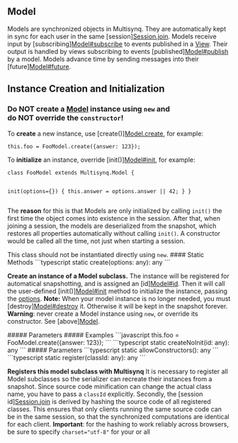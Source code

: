 ## Model

<a id="model"></a>
<p>Models are synchronized objects in Multisynq. They are automatically kept in sync for each user in the same [session]<a href="#sessionjoin">Session.join</a>. Models receive input by [subscribing]<a href="#modelsubscribe">Model#subscribe</a> to events published in a <a href="#view">View</a>. Their output is handled by views subscribing to events [published]<a href="#modelpublish">Model#publish</a> by a model. Models advance time by sending messages into their [future]<a href="#modelfuture">Model#future</a>.</p>
        <h2>Instance Creation and Initialization</h2>
        <h3>Do <strong>NOT</strong> create a <a href="#model">Model</a> instance using <code>new</code> and<br />do <strong>NOT</strong> override the <code>constructor</code>!</h3>
        <p>To <strong>create</strong> a new instance, use [create()]<a href="#modelcreate">Model.create</a>, for example:</p>
        <pre><code>this.foo = FooModel.create({answer: 123});</code></pre>
        <p>To <strong>initialize</strong> an instance, override [init()]<a href="#modelinit">Model#init</a>, for example:</p>
        <pre><code>class FooModel extends Multisynq.Model {
        <p>init(options={}) { this.answer = options.answer || 42; } }</code></pre> The <strong>reason</strong> for this is that Models are only initialized by calling <code>init()</code> the first time the object comes into existence in the session. After that, when joining a session, the models are deserialized from the snapshot, which restores all properties automatically without calling <code>init()</code>. A constructor would be called all the time, not just when starting a session.</p>
<Note>
This class should not be instantiated directly using <code>new</code>.
</Note>
<Tabs>
<Tab title="Methods">
#### Static Methods
<AccordionGroup>
<Accordion title="create">
<CodeGroup>
```typescript
static create(options: any): any
```
</CodeGroup>
<p><strong>Create an instance of a Model subclass.</strong> The instance will be registered for automatical snapshotting, and is assigned an [id]<a href="#modelid">Model#id</a>. Then it will call the user-defined [init()]<a href="#modelinit">Model#init</a> method to initialize the instance, passing the <a href="#options">options</a>. <strong>Note:</strong> When your model instance is no longer needed, you must [destroy]<a href="#modeldestroy">Model#destroy</a> it. Otherwise it will be kept in the snapshot forever. <strong>Warning</strong>: never create a Model instance using <code>new</code>, or override its constructor. See [above]<a href="#model">Model</a>.</p>
##### Parameters
<ParamField path="options" type="any" required={true}>

</ParamField>
##### Examples
<CodeGroup>
```javascript
this.foo = FooModel.create({answer: 123});
```
</CodeGroup>
</Accordion>
<Accordion title="createNoInit">
<CodeGroup>
```typescript
static createNoInit(id: any): any
```
</CodeGroup>
##### Parameters
<ParamField path="id" type="any" required={true}>

</ParamField>
</Accordion>
<Accordion title="allowConstructors">
<CodeGroup>
```typescript
static allowConstructors(): any
```
</CodeGroup>
</Accordion>
<Accordion title="register">
<CodeGroup>
```typescript
static register(classId: any): any
```
</CodeGroup>
<p><strong>Registers this model subclass with Multisynq</strong> It is necessary to register all Model subclasses so the serializer can recreate their instances from a snapshot. Since source code minification can change the actual class name, you have to pass a <code>classId</code> explicitly. Secondly, the [session id]<a href="#sessionjoin">Session.join</a> is derived by hashing the source code of all registered classes. This ensures that only clients running the same source code can be in the same session, so that the synchronized computations are identical for each client. <strong>Important</strong>: for the hashing to work reliably across browsers, be sure to specify <code>charset="utf-8"</code> for your <code><html></code> or all <code><script></code> tags.</p>
##### Parameters
<ParamField path="classId" type="any" required={true}>

</ParamField>
##### Examples
<CodeGroup>
```javascript
class MyModel extends Multisynq.Model {
  ...
}
MyModel.register("MyModel")
```
</CodeGroup>
</Accordion>
<Accordion title="wellKnownModel">
<CodeGroup>
```typescript
static wellKnownModel(name: any): any
```
</CodeGroup>
<p>Static version of [wellKnownModel()]<a href="#modelwellknownmodel">Model#wellKnownModel</a> for currently executing model. This can be used to emulate static accessors, e.g. for lazy initialization. <strong>WARNING!</strong> Do not store the result in a static variable. Like any global state, that can lead to divergence. Will throw an error if called from outside model code.</p>
##### Parameters
<ParamField path="name" type="any" required={true}>

</ParamField>
##### Returns
<ResponseField type="Model?">
<p>the model if found, or <code>undefined</code></p>
</ResponseField>
##### Examples
<CodeGroup>
```javascript
static get Default() {
    let default = this.wellKnownModel("DefaultModel");
    if (!default) {
        console.log("Creating default")
        default = MyModel.create();
        default.beWellKnownAs("DefaultModel");
    }
    return default;
}
```
</CodeGroup>
</Accordion>
<Accordion title="evaluate">
<CodeGroup>
```typescript
static evaluate(func: any): any
```
</CodeGroup>
<p>Evaluates func inside of a temporary VM to get bit-identical results, e.g. to init [Constants]<a href="#constants">Constants</a>.</p>
##### Parameters
<ParamField path="func" type="any" required={true}>

</ParamField>
##### Returns
<ResponseField type="*">
<p>result of func</p>
</ResponseField>
</Accordion>
<Accordion title="isExecuting">
<CodeGroup>
```typescript
static isExecuting(): any
```
</CodeGroup>
<p><strong>Check if currently executing code is inside a model.</strong></p>
##### Returns
<ResponseField type="Boolean">
<p>true if currently executing code is inside a model</p>
</ResponseField>
</Accordion>
<Accordion title="types">
<CodeGroup>
```typescript
static types(): any
```
</CodeGroup>
<p><strong>Static declaration of how to serialize non-model classes.</strong> The Multisynq snapshot mechanism knows about <a href="#model">Model</a> subclasses, as well as many JS built-in types (see below), it handles circular references, and it works recursively by converting all non-JSON types to JSON. If you want to store instances of non-model classes in your model, override this method. <code>types()</code> needs to return an Object that maps <em>names</em> to <em>class descriptions</em>: - the name can be any string, it just has to be unique within your app - the class description can either be just the class itself (if the serializer should snapshot all its fields, see first example below), or an object with <code>write()</code> and <code>read()</code> methods to convert instances from and to their serializable form (see second example below), and (since v2.0) <code>writeStatic()</code> and <code>readStatic()</code> to serialize and restore static properties. - the serialized form answered by <code>write()</code> should return a simpler representation, but it can still contain references to other objects, which will be resolved by the serializer. E.g. if it answers an Array of objects then the serializer will be called for each of those objects. Conversely, these objects will be deserialized before passing the reconstructed Array to <code>read()</code>. Declaring a type in any class makes that declaration available globally. The types only need to be declared once, even if several different Model subclasses are using them. <strong>NOTE:</strong> This is currently the only way to customize serialization (for example to keep snapshots fast and small). The serialization of Model subclasses themselves can not be customized, except through "dollar properties": <strong>All properties starting with <code>$</code> are ignored, e.g. <code>$foo</code>.</strong> This can be used for caching big objects that should not appear in the snapshot, but care needs to be taken to make sure that the cache is reconstructed whenever used. Serialization types supported: - plain <code>Object</code>, <code>Array</code>, <code>number</code>, <code>string</code>, <code>boolean</code>, <code>null</code>: just like JSON - <code>-0</code>, <code>NaN</code>, <code>Infinity</code>, <code>-Infinity</code> - <code>BigInt</code> (since 1.1.0) - <code>undefined</code> - <code>ArrayBuffer</code>, <code>DataView</code>, <code>Int8Array</code>, <code>Uint8Array</code>, <code>Uint8ClampedArray</code>, <code>Int16Array</code>, <code>Uint16Array</code>, <code>Int32Array</code>, <code>Uint32Array</code>, <code>Float32Array</code>, <code>Float64Array</code> - <code>Set</code>, <code>Map</code> Not supported: - <code>Date</code>: the built-in Date type is dangerous because it implicitly depends on the current timezone which can lead to divergence. - <code>RegExp</code>: this has built-in state that can not be introspected and recreated in JS. - <code>WeakMap</code>, <code>WeakSet</code>: these are not enumerable and can not be serialized. - <code>Symbol</code>: these are unique and can not be serialized. - <code>Function</code>, <code>Promise</code>, <code>Generator</code> etc: there is no generic way to serialize functions because closures can not be introspected in JS. Even just for the source code, browsers differ in how they convert functions to strings. If you need to store functions in the model (e.g. for live coding), either wrap the source and function in a custom type (where <code>read</code> would compile the source saved by <code>write</code>), or store the source in a regular property, the function in a dollar property, and have an accessor that compiles the function lazily when needed.</p>
##### Examples
<Tabs>
  <Tab title="To use the default serializer just declare the class:">
  ```javascript
  class MyModel extends Multisynq.Model {
    static types() {
      return {
        "SomeUniqueName": MyNonModelClass,
        "THREE.Vector3": THREE.Vector3,        // serialized as '{"x":...,"y":...,"z":...}'
        "THREE.Quaternion": THREE.Quaternion,
      };
    }
  }
  ```
  </Tab>
  <Tab title="To define your own serializer, declare read and write functions:">
  ```javascript
  class MyModel extends Multisynq.Model {
    static types() {
      return {
       "SomeUniqueName": {
           cls: MyNonModelClass,
           write: obj => obj.serialize(),  // answer a serializable type, see above
           read: state => MyNonModelClass.deserialize(state), // answer a new instance
           writeStatic: () => ({foo: MyNonModelClass.foo}),
           readStatic: state => MyNonModelClass.foo = state.foo,
        },
        "THREE.Vector3": {
          cls: THREE.Vector3,
          write: v => [v.x, v.y, v.z],        // serialized as '[...,...,...]' which is shorter than the default above
          read: v => new THREE.Vector3(v[0], v[1], v[2]),
        },
        "THREE.Color": {
          cls: THREE.Color,
          write: color => '#' + color.getHexString(),
          read: state => new THREE.Color(state)
        },
      }
    }
  }
  ```
  </Tab>
</Tabs>
</Accordion>
<Accordion title="gatherClassTypes">
<CodeGroup>
```typescript
static gatherClassTypes(dummyObject: any, prefix: any): any
```
</CodeGroup>
<p>Find classes inside an external library This recursivley traverses a dummy object and gathers all object classes found. Returns a mapping that can be returned from a Model's static <code>types()</code> method. This can be used to gather all internal class types of a third party library that otherwise would not be accessible to the serializer @example<caption> If <code>Foo</code> is a class from a third party library that internally create a <code>Bar</code> instance, this would find both classes </caption> class Bar {} // internal class class Foo { constructor() { this.bar = new Bar(); } } static types() { const sample = new Foo(); return this.gatherClassTypes(sample, "MyLib"); // returns { "MyLib.Foo": Foo, "MyLib.Bar": Bar } }</p>
##### Parameters
<ParamField path="dummyObject" type="any" required={true}>

</ParamField>
<ParamField path="prefix" type="any" required={true}>

</ParamField>
</Accordion>
<Accordion title="eventDebugOptions">
<CodeGroup>
```typescript
static eventDebugOptions(): any
```
</CodeGroup>
</Accordion>
<Accordion title="eventDebugInit">
<CodeGroup>
```typescript
static eventDebugInit(model: any): any
```
</CodeGroup>
<p>register event logger subscription */</p>
##### Parameters
<ParamField path="model" type="any" required={true}>

</ParamField>
</Accordion>
<Accordion title="okayToIgnore">
<CodeGroup>
```typescript
static okayToIgnore(): any
```
</CodeGroup>
</Accordion>
<Accordion title="classToID">
<CodeGroup>
```typescript
static classToID(cls: any): any
```
</CodeGroup>
##### Parameters
<ParamField path="cls" type="any" required={true}>

</ParamField>
</Accordion>
<Accordion title="classFromID">
<CodeGroup>
```typescript
static classFromID(id: any): any
```
</CodeGroup>
##### Parameters
<ParamField path="id" type="any" required={true}>

</ParamField>
</Accordion>
<Accordion title="allClasses">
<CodeGroup>
```typescript
static allClasses(): any
```
</CodeGroup>
</Accordion>
<Accordion title="allClassTypes">
<CodeGroup>
```typescript
static allClassTypes(): any
```
</CodeGroup>
</Accordion>
<Accordion title="instantiateClassID">
<CodeGroup>
```typescript
static instantiateClassID(classId: any, id: any): any
```
</CodeGroup>
##### Parameters
<ParamField path="classId" type="any" required={true}>

</ParamField>
<ParamField path="id" type="any" required={true}>

</ParamField>
</Accordion>
</AccordionGroup>
#### Instance Methods
<AccordionGroup>
<Accordion title="init">
<CodeGroup>
```typescript
init(options: any, persistentData: any): any
```
</CodeGroup>
<p>This is called by [create()]<a href="#modelcreate">Model.create</a> to initialize a model instance. In your Model subclass this is the place to [subscribe]<a href="#modelsubscribe">Model#subscribe</a> to events, or start a [future]<a href="#modelfuture">Model#future</a> message chain. If you pass <code>{options:...}</code> to [Session.join]<a href="#sessionjoin">Session.join</a>, these will be passed to your root model's <code>init()</code>. Note that <code>options</code> affect the session's <code>persistentId</code> – in most cases, using [Multisynq.Constants]<a href="#constants">Constants</a> is a better choice to customize what happens in <code>init()</code>. If you called [persistSession]<a href="#modelpersistsession">Model#persistSession</a> in a previous session (same name, same options, different code base), that data will be passed as <code>persistentData</code> to your root model's <code>init()</code>. Based on that data you should re-create submodels, subscriptions, future messages etc. to start the new session in a state similar to when it was last saved. <strong>Note:</strong> When your model instance is no longer needed, you must [destroy]<a href="#modeldestroy">Model#destroy</a> it.</p>
##### Parameters
<ParamField path="options" type="any" required={true}>

</ParamField>
<ParamField path="persistentData" type="any" required={true}>

</ParamField>
</Accordion>
<Accordion title="destroy">
<CodeGroup>
```typescript
destroy(): any
```
</CodeGroup>
<p>Unsubscribes all [subscriptions]<a href="#modelsubscribe">Model#subscribe</a> this model has, unschedules all [future]<a href="#modelfuture">Model#future</a> messages, and removes it from future snapshots.</p>
##### Examples
<CodeGroup>
```javascript
removeChild(child) {
   const index = this.children.indexOf(child);
   this.children.splice(index, 1);
   child.destroy();
}
```
</CodeGroup>
</Accordion>
<Accordion title="publish">
<CodeGroup>
```typescript
publish(scope: any, event: any, data: any): any
```
</CodeGroup>
<p><strong>Publish an event to a scope.</strong> Events are the main form of communication between models and views in Multisynq. Both models and views can publish events, and subscribe to each other's events. Model-to-model and view-to-view subscriptions are possible, too. See [Model.subscribe]<a href="#modelsubscribe">Model#subscribe</a>() for a discussion of <strong>scopes</strong> and <strong>event names</strong>. Refer to [View.subscribe]<a href="#viewsubscribe">View#subscribe</a>() for invoking event handlers <em>asynchronously</em> or <em>immediately</em>. Optionally, you can pass some <strong>data</strong> along with the event. For events published by a model, this can be any arbitrary value or object. See View's [publish]<a href="#viewpublish">View#publish</a> method for restrictions in passing data from a view to a model. If you subscribe inside the model to an event that is published by the model, the handler will be called immediately, before the publish method returns. If you want to have it handled asynchronously, you can use a future message:<pre><code>this.future(0).publish(&quot;scope&quot;, &quot;event&quot;, data);</code></pre> Note that there is no way of testing whether subscriptions exist or not (because models can exist independent of views). Publishing an event that has no subscriptions is about as cheap as that test would be, so feel free to always publish, there is very little overhead.</p>
##### Parameters
<ParamField path="scope" type="any" required={true}>

</ParamField>
<ParamField path="event" type="any" required={true}>

</ParamField>
<ParamField path="data" type="any" required={true}>

</ParamField>
##### Examples
<CodeGroup>
```javascript
this.publish("something", "changed");
this.publish(this.id, "moved", this.pos);
```
</CodeGroup>
</Accordion>
<Accordion title="subscribe">
<CodeGroup>
```typescript
subscribe(scope: any, event: any, methodName: any): any
```
</CodeGroup>
<p><strong>Register an event handler for an event published to a scope.</strong> Both <code>scope</code> and <code>event</code> can be arbitrary strings. Typically, the scope would select the object (or groups of objects) to respond to the event, and the event name would select which operation to perform. A commonly used scope is <code>this.id</code> (in a model) and <code>model.id</code> (in a view) to establish a communication channel between a model and its corresponding view. You can use any literal string as a global scope, or use [<code>this.sessionId</code>]<a href="#modelsessionid">Model#sessionId</a> for a session-global scope (if your application supports multipe sessions at the same time). The predefined [<code>"view-join"</code> event]<a href="#event:view-join">event:view-join</a> and [<code>"view-exit"</code> event]<a href="#event:view-exit">event:view-exit</a> use this session scope. The handler must be a method of <code>this</code>, e.g. <code>subscribe("scope", "event", this.methodName)</code> will schedule the invocation of <code>this["methodName"](data)</code> whenever <code>publish("scope", "event", data)</code> is executed. If <code>data</code> was passed to the [publish]<a href="#modelpublish">Model#publish</a> call, it will be passed as an argument to the handler method. You can have at most one argument. To pass multiple values, pass an Object or Array containing those values. Note that views can only pass serializable data to models, because those events are routed via a reflector server (see [View.publish)<a href="#viewpublish">View#publish</a>).</p>
##### Parameters
<ParamField path="scope" type="any" required={true}>

</ParamField>
<ParamField path="event" type="any" required={true}>

</ParamField>
<ParamField path="methodName" type="any" required={true}>

</ParamField>
##### Returns
<ResponseField type="this">

</ResponseField>
##### Examples
<Tabs>
  <Tab title="Example 1">
  ```javascript
  this.subscribe("something", "changed", this.update);
  this.subscribe(this.id, "moved", this.handleMove);
  ```
  </Tab>
  <Tab title="Example 2">
  ```javascript
  class MyModel extends Multisynq.Model {
    init() {
      this.subscribe(this.id, "moved", this.handleMove);
    }
    handleMove({x,y}) {
      this.x = x;
      this.y = y;
    }
  }
  class MyView extends Multisynq.View {
    constructor(model) {
      this.modelId = model.id;
    }
    onpointermove(evt) {
       const x = evt.x;
       const y = evt.y;
       this.publish(this.modelId, "moved", {x,y});
    }
  }
  ```
  </Tab>
</Tabs>
</Accordion>
<Accordion title="unsubscribe">
<CodeGroup>
```typescript
unsubscribe(scope: any, event: any, methodName: any): any
```
</CodeGroup>
<p>Unsubscribes this model's handler(s) for the given event in the given scope. To unsubscribe only a specific handler, pass it as the third argument.</p>
##### Parameters
<ParamField path="scope" type="any" required={true}>

</ParamField>
<ParamField path="event" type="any" required={true}>

</ParamField>
<ParamField path="methodName" type="any" required={true} default="&#39;*&#39;">

</ParamField>
##### Examples
<CodeGroup>
```javascript
this.unsubscribe("something", "changed");
this.unsubscribe(this.id, "moved", this.handleMove);
```
</CodeGroup>
</Accordion>
<Accordion title="unsubscribeAll">
<CodeGroup>
```typescript
unsubscribeAll(): any
```
</CodeGroup>
<p>Unsubscribes all of this model's handlers for any event in any scope.</p>
</Accordion>
<Accordion title="activeSubscription">
<CodeGroup>
```typescript
activeSubscription(): any
```
</CodeGroup>
<p>Scope, event, and source of the currently executing subscription handler. The <code>source</code> is either <code>"model"</code> or <code>"view"</code>.</p>
##### Returns
<ResponseField type="Object">
<p><code>{scope, event, source}</code> or <code>undefined</code> if not in a subscription handler.</p>
</ResponseField>
##### Examples
<CodeGroup>
```javascript
// this.subscribe("*", "*", this.logEvents)
logEvents(data: any) {
    const {scope, event, source} = this.activeSubscription;
    console.log(`${this.now()} Event in model from ${source} ${scope}:${event} with`, data);
}
```
</CodeGroup>
</Accordion>
<Accordion title="__realmError">
<CodeGroup>
```typescript
__realmError(): any
```
</CodeGroup>
</Accordion>
<Accordion title="future">
<CodeGroup>
```typescript
future(tOffset: any, methodName: any, args: any): any
```
</CodeGroup>
<p><strong>Schedule a message for future execution</strong> Use a future message to automatically advance time in a model, for example for animations. The execution will be scheduled <code>tOffset</code> milliseconds into the future. It will run at precisely <code>this.now() + tOffset</code>. Use the form <code>this.future(100).methodName(args)</code> to schedule the execution of <code>this.methodName(args)</code> at time <code>this.now() + tOffset</code>. <strong>Hint</strong>: This would be an unusual use of <code>future()</code>, but the <code>tOffset</code> given may be <code>0</code>, in which case the execution will happen asynchronously before advancing time. This is the only way for asynchronous execution in the model since you must not use Promises or async functions in model code (because a snapshot may happen at any time and it would not capture those executions). <strong>Note:</strong> the recommended form given above is equivalent to <code>this.future(100, "methodName", arg1, arg2)</code> but makes it more clear that "methodName" is not just a string but the name of a method of this object. Also, this will survive minification. Technically, it answers a [Proxy]<a href="https://developer.mozilla.org/docs/Web/JavaScript/Reference/Global_Objects/Proxy">https://developer.mozilla.org/docs/Web/JavaScript/Reference/Global_Objects/Proxy</a> that captures the name and arguments of <code>.methodName(args)</code> for later execution. See this <a href="/tutorials/1_1_hello_world">tutorial</a> for a complete example.</p>
##### Parameters
<ParamField path="tOffset" type="any" required={true} default="0">

</ParamField>
<ParamField path="methodName" type="any" required={true} default="undefined">

</ParamField>
<ParamField path="args" type="any" required={true}>

</ParamField>
##### Returns
<ResponseField type="this">

</ResponseField>
##### Examples
<Tabs>
  <Tab title="single invocation with two arguments">
  ```javascript
  this.future(3000).say("hello", "world");
  ```
  </Tab>
  <Tab title="repeated invocation with no arguments">
  ```javascript
  tick() {
      this.n++;
      this.publish(this.id, "count", {time: this.now(), count: this.n)});
      this.future(100).tick();
  }
  ```
  </Tab>
</Tabs>
</Accordion>
<Accordion title="cancelFuture">
<CodeGroup>
```typescript
cancelFuture(methodOrMessage: any): any
```
</CodeGroup>
<p><strong>Cancel a previously scheduled future message</strong> This unschedules the invocation of a message that was scheduled with [future]<a href="#modelfuture">Model#future</a>. It is okay to call this method even if the message was already executed or if it was never scheduled. <strong>Note:</strong> as with [future]<a href="#modelfuture">Model#future</a>, the recommended form is to pass the method itself, but you can also pass the name of the method as a string.</p>
##### Parameters
<ParamField path="methodOrMessage" type="any" required={true}>

</ParamField>
##### Returns
<ResponseField type="Boolean">
<p>true if the message was found and canceled, false if it was not found</p>
</ResponseField>
##### Examples
<CodeGroup>
```javascript
this.future(3000).say("hello", "world");
...
this.cancelFuture(this.say);
```
</CodeGroup>
</Accordion>
<Accordion title="random">
<CodeGroup>
```typescript
random(): any
```
</CodeGroup>
<p><strong>Generate a synchronized pseudo-random number</strong> This returns a floating-point, pseudo-random number in the range 0–1 (inclusive of 0, but not 1) with approximately uniform distribution over that range (just like [Math.random]<a href="https://developer.mozilla.org/docs/Web/JavaScript/Reference/Global_Objects/Math/random">https://developer.mozilla.org/docs/Web/JavaScript/Reference/Global_Objects/Math/random</a>). Since the model computation is synchronized for every user on their device, the sequence of random numbers generated must also be exactly the same for everyone. This method provides access to such a random number generator.</p>
##### Returns
<ResponseField type="Number">

</ResponseField>
</Accordion>
<Accordion title="now">
<CodeGroup>
```typescript
now(): any
```
</CodeGroup>
<p><strong>The model's current time</strong> Time is discreet in Multisynq, meaning it advances in steps. Every user's device performs the exact same computation at the exact same virtual time. This is what allows Multisynq to do perfectly synchronized computation. Every [event handler]<a href="#modelsubscribe">Model#subscribe</a> and [future message]<a href="#modelfuture">Model#future</a> is run at a precisely defined moment in virtual model time, and time stands still while this execution is happening. That means if you were to access <code>this.now()</code> in a loop, it would never answer a different value. The unit of <code>now</code> is milliseconds (1/1000 second) but the value can be fractional, it is a floating-point value.</p>
##### Returns
<ResponseField type="Number">
<p>the model's time in milliseconds since the first user created the session.</p>
</ResponseField>
</Accordion>
<Accordion title="beWellKnownAs">
<CodeGroup>
```typescript
beWellKnownAs(name: any): any
```
</CodeGroup>
<p>Make this model globally accessible under the given name. It can be retrieved from any other model in the same session using [wellKnownModel()]<a href="#modelwellknownmodel">Model#wellKnownModel</a>. Hint: Another way to make a model well-known is to pass a name as second argument to <a href="#modelcreate">Model.create</a>(). Note: The instance of your root Model class is automatically made well-known as <code>"modelRoot"</code> and passed to the [constructor]<a href="#view">View</a> of your root View during <a href="#sessionjoin">Session.join</a>.</p>
##### Parameters
<ParamField path="name" type="any" required={true}>

</ParamField>
##### Examples
<CodeGroup>
```javascript
class FooManager extends Multisynq.Model {
  init() {
    this.beWellKnownAs("UberFoo");
  }
}
class Underlings extends Multisynq.Model {
  reportToManager(something) {
    this.wellKnownModel("UberFoo").report(something);
  }
}
```
</CodeGroup>
</Accordion>
<Accordion title="getModel">
<CodeGroup>
```typescript
getModel(id: any): any
```
</CodeGroup>
<p>Look up a model in the current session given its <code>id</code></p>
##### Parameters
<ParamField path="id" type="any" required={true}>

</ParamField>
##### Returns
<ResponseField type="Model">
<p>the model if found, or <code>undefined</code></p>
</ResponseField>
##### Examples
<CodeGroup>
```javascript
const otherModel = this.getModel(otherId);
```
</CodeGroup>
</Accordion>
<Accordion title="wellKnownModel">
<CodeGroup>
```typescript
wellKnownModel(name: any): any
```
</CodeGroup>
<p>Access a model that was registered previously using  [beWellKnownAs()]<a href="#modelbewellknownas">Model#beWellKnownAs</a>. Note: The instance of your root Model class is automatically made well-known as <code>"modelRoot"</code> and passed to the [constructor]<a href="#view">View</a> of your root View during <a href="#sessionjoin">Session.join</a>.</p>
##### Parameters
<ParamField path="name" type="any" required={true}>

</ParamField>
##### Returns
<ResponseField type="Model?">
<p>the model if found, or <code>undefined</code></p>
</ResponseField>
##### Examples
<CodeGroup>
```javascript
const topModel = this.wellKnownModel("modelRoot");
```
</CodeGroup>
</Accordion>
<Accordion title="modelOnly">
<CodeGroup>
```typescript
modelOnly(msg: any): any
```
</CodeGroup>
<p>This methods checks if it is being called from a model, and throws an Error otherwise. Use this to protect some model code against accidentally being called from a view.</p>
##### Parameters
<ParamField path="msg" type="any" required={true}>

</ParamField>
##### Returns
<ResponseField type="Boolean">
<p>true (otherwise, throws Error)</p>
</ResponseField>
<Warning>
<strong>Throws:</strong>
<br/>• <strong>Error</strong>: Error if called from view
</Warning>
##### Examples
<CodeGroup>
```javascript
get foo() { return this._foo; }
set foo(value) { this.modelOnly(); this._foo = value; }
```
</CodeGroup>
</Accordion>
<Accordion title="sessionId">
<CodeGroup>
```typescript
sessionId(): any
```
</CodeGroup>
<p><strong>Identifies the shared session of all users</strong><br /> (as opposed to the [viewId]<a href="#viewviewid">View#viewId</a> which identifies the non-shared views of each user). The session id is used as "global" scope for events like the [<code>"view-join"</code> event]<a href="#event:view-join">event:view-join</a>. See <a href="#sessionjoin">Session.join</a> for how the session id is generated. If your app has several sessions at the same time, each session id will be different.</p>
##### Examples
<CodeGroup>
```javascript
this.subscribe(this.sessionId, "view-join", this.addUser);
```
</CodeGroup>
</Accordion>
<Accordion title="viewCount">
<CodeGroup>
```typescript
viewCount(): any
```
</CodeGroup>
<p><strong>The number of users currently in this session.</strong> All users in a session share the same Model (meaning all model objects) but each user has a different View (meaning all the non-model state). This is the number of views currently sharing this model. It is increased by 1 before every [<code>"view-join"</code> event]<a href="#event:view-join">event:view-join</a> and decreased by 1 before every [<code>"view-exit"</code> event]<a href="#event:view-exit">event:view-exit</a> handler is executed.</p>
##### Examples
<CodeGroup>
```javascript
this.subscribe(this.sessionId, "view-join", this.showUsers);
this.subscribe(this.sessionId, "view-exit", this.showUsers);
showUsers() { this.publish(this.sessionId, "view-count", this.viewCount); }
```
</CodeGroup>
</Accordion>
<Accordion title="createQFunc">
<CodeGroup>
```typescript
createQFunc(env: any, func: any): any
```
</CodeGroup>
<p><strong>Create a serializable function that can be stored in the model.</strong> Plain functions can not be serialized because they may contain closures that can not be introspected by the snapshot mechanism. This method creates a serializable "QFunc" from a regular function. It can be stored in the model and called like the original function. The function can only access global references (like classes), *all local references must be passed in the <code>env</code> object*. They are captured as constants at the time the QFunc is created. Since they are constants, re-assignments will throw an error. In a fat-arrow function, <code>this</code> is bound to the model that called <code>createQFunc</code>, even in a different lexical scope. It is okay to call a model's <code>createQFunc</code> from anywhere, e.g. from a view. QFuncs can be passed from view to model as arguments in <code>publish()</code> (provided their environment is serializable). <strong>Warning:</strong> Minification can change the names of local variables and functions, but the env will still use the unminified names. You need to disable minification for source code that creates QFuncs with env. Alternatively, you can pass the function's source code as a string, which will not be minified. Behind the scenes, the function is stored as a string and compiled when needed. The env needs to be constant because the serializer would not able to capture the values if they were allowed to change.</p>
##### Parameters
<ParamField path="env" type="any" required={true}>

</ParamField>
<ParamField path="func" type="any" required={true}>

</ParamField>
##### Returns
<ResponseField type="Function">
<p>a serializable function bound to the given environment</p>
</ResponseField>
##### Examples
<CodeGroup>
```javascript
const template = { greeting: "Hi there," };
this.greet = this.createQFunc({template}, (name) => console.log(template.greeting, name));
this.greet(this, "friend"); // logs "Hi there, friend"
template.greeting = "Bye now,";
this.greet(this, "friend"); // logs "Bye now, friend"
```
</CodeGroup>
</Accordion>
<Accordion title="persistSession">
<CodeGroup>
```typescript
persistSession(collectDataFunc: any): any
```
</CodeGroup>
<p>Store an application-defined JSON representation of this session to be loaded into future sessions. This will be passed into the root model's [init]<a href="#modelinit">Model#init</a> method if resuming a session that is not currently ongoing (e.g. due to changes in the model code). <strong>Note:</strong> You should design the JSON in a way to be loadable in newer versions of your app. To help migrating incompatible data, you may want to include a version identifier so a future version of your [init]<a href="#modelinit">Model#init</a> can decide what to do. <strong>Warning</strong> Do NOT use <code>JSON.stringify</code> because the result is not guaranteed to have the same ordering of keys everywhere. Instead, store the JSON data directly and let Multisynq apply its stable stringification. Also you must only call persistSession() from your [root model]<a href="#modelwellknownmodel">Model#wellKnownModel</a>. If there are submodels, your collectDataFunc should collect data from all submodels. Similarly, only your root model's <code>init</code> will receive that persisted data. It should recreate submodels as necessary. Multisynq will not interpret this data in any way (e.g. not even the <code>version</code> property in the example below). It is stringified, encrypted, and stored.</p>
##### Parameters
<ParamField path="collectDataFunc" type="any" required={true}>

</ParamField>
##### Examples
<CodeGroup>
```javascript
class SimpleAppRootModel {
    init(options, persisted) {
        ...                         // regular setup
        if (persisted) {
            if (persisted.version === 1) {
                ...                 // init from persisted data
            }
        }
    }
    save() {
        this.persistSession(() => {
            const data = {
               version: 1,         // for future migrations
               ...                 // data to persist
            };
            return data;
        });
    }
}
```
</CodeGroup>
</Accordion>
<Accordion title="[Symbol.toPrimitive]">
<CodeGroup>
```typescript
[Symbol.toPrimitive](): any
```
</CodeGroup>
</Accordion>
</AccordionGroup>
</Tab>
</Tabs>